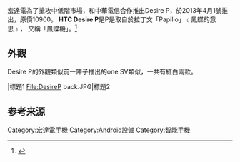 {{Infobox Mobile
|name            = Desire P by htc
|image           =
|imagesize       = 200px
|manufacturer    = [[宏達國際電子|HTC]]
|carrier         = [[中華電信|中華]]
|available       = {{ROC}} 2013年4月
|status          = 已發售
|related         = [[desire_P|desire P]],[[鳳蝶機|鳳蝶機]],
|screen          = Super LCD2, 4.3吋,480×800 Pixels [[WVGA|WVGA]]
|size            = {{convert|129.74|mm|in|abbr=on}} 長<br />{{convert|67.9|mm|in|abbr=on}} 寬<br />{{convert|10.7|mm|in|abbr=on}} 厚
|weight          = {{convert|136|g|oz|abbr=on}} (含電池)
|operatingsystem = [[Android|Android]] 4.0.4 with [[HTC_Sense|HTC Sense]] 4.1
|input           = 電容式多點[[觸控式螢幕|觸控式螢幕]]
|cpu             = [[Qualcomm|Qualcomm]] [[Snapdragon|Snapdragon]] 1GHz 雙核心處理器 
|memory          = RAM 768MB / ROM 8GB
|memory_card     =  [[microSD|microSD]] 記憶卡，最高支援32GB。
|networks        = [[GSM|GSM]] / [[GPRS|GPRS]], [[EDGE|EDGE]]:850/900/1800/1900 MHz, <br/>[[HSPA|HSPA]], [[WCDMA|WCDMA]]:900/2100 MHz
|connectivity    = [[Bluetooth|Bluetooth]] 4.0 with aptX, [[802.11|802.11a/b/g/n]],micro USB
|music           = 3.5 mm 立體聲耳機插孔
| camera         = 8 MP
| 2nd_camera     = 無
|battery         = 1620mAh 鋰離子電池 (內嵌式)
}}
宏達電為了搶攻中低階市場，和中華電信合作推出Desire P，於2013年4月1號推出，原價10900。
'''HTC Desire P'''是P是取自於拉丁文「Papilio」﹝鳳蝶的意思﹞， 又稱「鳳蝶機」。<ref>{{cite news|author=水蓝|title=HTC Desire P正式发布 代号凤蝶定价2269元|url=http://digi.tech.qq.com/a/20130402/000011.htm|accessdate=2014-06-28|newspaper=腾讯数码|date=2013-04-02|language=zh-cn|quote=型号中的“P”所代表的含义为“Papilio 凤蝶”|archive-date=2019-02-16|archive-url=https://web.archive.org/web/20190216130738/http://digi.tech.qq.com/a/20130402/000011.htm|dead-url=no}}</ref>

== 外觀 ==
Desire P的外觀類似前一陣子推出的one SV類似，一共有紅白兩款。

<gallery>
|標題1
File:DesireP back.JPG|標題2
</gallery>

==参考来源==
{{reflist|2}}
{{HTC Phones A Series}}
[[Category:宏達電手機|Category:宏達電手機]]
[[Category:Android設備|Category:Android設備]]
[[Category:智能手機|Category:智能手機]]